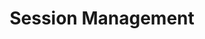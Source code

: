 ---
id: "q_php_med_009"
questionType: "MULTIPLE_CHOICE"
title: "Session Management"
description: "Which function destroys a session?"
difficulty: "MEDIUM"
category: "PHP"
options:
  - "session_destroy()"
  - "session_end()"
  - "session_close()"
  - "session_abort()"
correctAnswer: 0
---
